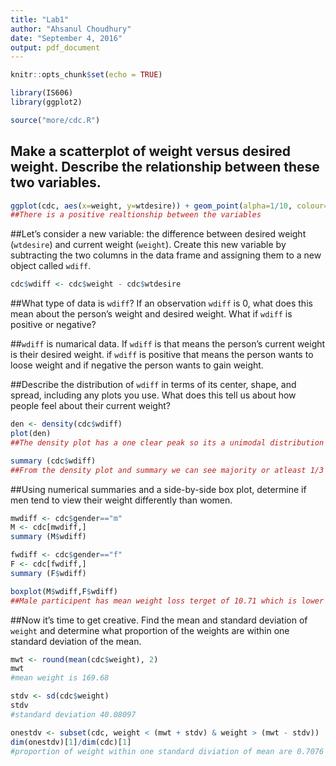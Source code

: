 ---
title: "Lab1"
author: "Ahsanul Choudhury"
date: "September 4, 2016"
output: pdf_document
---

```{r setup, include=FALSE}
knitr::opts_chunk$set(echo = TRUE)
```

```{r packages, include=FALSE}
library(IS606)
library(ggplot2)
```


```{r load-data, include=TRUE}
source("more/cdc.R")
```


## Make a scatterplot of weight versus desired weight. Describe the     relationship between these two variables.

```{r scatterplot, include=TRUE}
ggplot(cdc, aes(x=weight, y=wtdesire)) + geom_point(alpha=1/10, colour="red") +   geom_abline(intercept=0, slope=1)
##There is a positive realtionship between the variables
```

##Let's consider a new variable: the difference between desired weight    (`wtdesire`) and current weight (`weight`). Create this new variable by    subtracting the two columns in the data frame and assigning them to a new    object called `wdiff`.

```{r new-object, include=TRUE}
cdc$wdiff <- cdc$weight - cdc$wtdesire
```


##What type of data is `wdiff`? If an observation `wdiff` is 0, what does this mean about the person's weight and desired weight. What if `wdiff` is positive or negative?

##`wdiff` is numarical data. If `wdiff` is that means the person's current weight is their desired weight. if `wdiff` is positive that means the person wants to loose weight and if negative the person wants to gain weight.



##Describe the distribution of `wdiff` in terms of its center, shape, and    spread, including any plots you use. What does this tell us about how people    feel about their current weight?

```{r density-plot, include=TRUE}
den <- density(cdc$wdiff)
plot(den)
##The density plot has a one clear peak so its a unimodal distribution and it is centered around 0.
```

```{r wdiff-summary, include=TRUE}
summary (cdc$wdiff)
##From the density plot and summary we can see majority or atleast 1/3 of the participent claims to be satisfied with their current weight, the average weight loss goal is 14.59 and very few partiipent wants to gain weight with one unusual goal of 500.
```


##Using numerical summaries and a side-by-side box plot, determine if men tend    to view their weight differently than women.

```{r summary-male, include=TRUE}
mwdiff <- cdc$gender=="m"
M <- cdc[mwdiff,]
summary (M$wdiff)
```

```{r summary-female, include=TRUE}
fwdiff <- cdc$gender=="f"
F <- cdc[fwdiff,]
summary (F$wdiff)
```

```{r boxplot, include=TRUE}
boxplot(M$wdiff,F$wdiff)
##Male participent has mean weight loss terget of 10.71 which is lower than the female mean target of 18.15, more male wants to gain weight than female.
```


##Now it's time to get creative. Find the mean and standard deviation of     `weight` and determine what proportion of the weights are within one standard deviation of the mean.

```{r mean, include=TRUE}
mwt <- round(mean(cdc$weight), 2)
mwt
#mean weight is 169.68
```

```{r standard-deviation, include=TRUE}
stdv <- sd(cdc$weight)
stdv
#standard deviation 40.08097
```

```{r proportion, include=TRUE}
onestdv <- subset(cdc, weight < (mwt + stdv) & weight > (mwt - stdv))
dim(onestdv)[1]/dim(cdc)[1]
#proportion of weight within one standard diviation of mean are 0.7076
```

